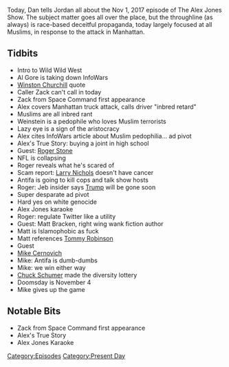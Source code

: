 {{DEFAULTSORT:
    #_EPISODE_0099:November 1, 2017
}}{{Episode
    | title           = November 1, 2017
    | caption         = Listen to this episode on [https://knowledgefight.libsyn.com/knowledge-fight-nov-1-2017 Libsyn] [https://open.spotify.com/episode/2ekX8sBNhPSTUoThb1QT1e Spotify], Read the [[Transcript/99: November 1, 2017|Unofficial Transcript]]
    | episodeNumber   = 99
    | length          = 02:11:57
    | airDate         = November 2, 2017
    | coverageDate    = November 1, 2017
    | episodeType     = [[:Category:Present Day|Present Day]]
    | appearance      = [[Al Gore]], [[Winston Churchill]], [[Zack from Space Command]], [[Harvey Weinstein]], [[Roger Stone]], [[Larry Nichols]], [[Matt Bracken]], [[Tommy Robinson]], [[Mike Cernovich]], [[Chuck Schumer]]
    | oocDrop         = When you repeat a lie, that makes you a liar
    | previousEpisode = [[98: May 2-3, 2012]]
    | nextEpisode     = [[100: January 6-7, 2016]]
}}

{{Stub}}

Today, Dan tells Jordan all about the Nov 1, 2017 episode of The Alex Jones Show. The subject matter goes all over the place, but the throughline (as always) is race-based deceitful propaganda, today largely focused at all Muslims, in response to the attack in Manhattan.

==Tidbits==

*Intro to Wild Wild West
*Al Gore is taking down InfoWars
*[[Winston Churchill]] quote
*Caller Zack can't call in today
*Zack from Space Command first appearance
*Alex covers Manhattan truck attack, calls driver "inbred retard"
*Muslims are all inbred rant
*Weinstein is a pedophile who loves Muslim terrorists
*Lazy eye is a sign of the aristocracy
*Alex cites InfoWars article about Muslim pedophilia... ad pivot
*Alex's True Story: buying a joint in high school
*Guest: [[Roger Stone]]
*NFL is collapsing
*Roger reveals what he's scared of
*Scam report: [[Larry Nichols]] doesn't have cancer
*Antifa is going to kill cops and talk show hosts
*Roger: Jeb insider says [[Donald Trump|Trump]] will be gone soon
*Super desparate ad pivot
*Hard yes on white genocide
*Alex Jones karaoke
*Roger: regulate Twitter like a utility
*Guest: Matt Bracken, right wing wank fiction author
*Matt is Islamophobic as fuck
*Matt references [[Tommy Robinson]]
*Guest
*[[Mike Cernovich]]
*Mike: Antifa is dumb-dumbs
*Mike: we win either way
*[[Chuck Schumer]] made the diversity lottery
*Doomsday is November 4
*Mike gives up the game

==Notable Bits==

*Zack from Space Command first appearance
*Alex's True Story
*Alex Jones Karaoke

[[Category:Episodes]]
[[Category:Present Day]]
